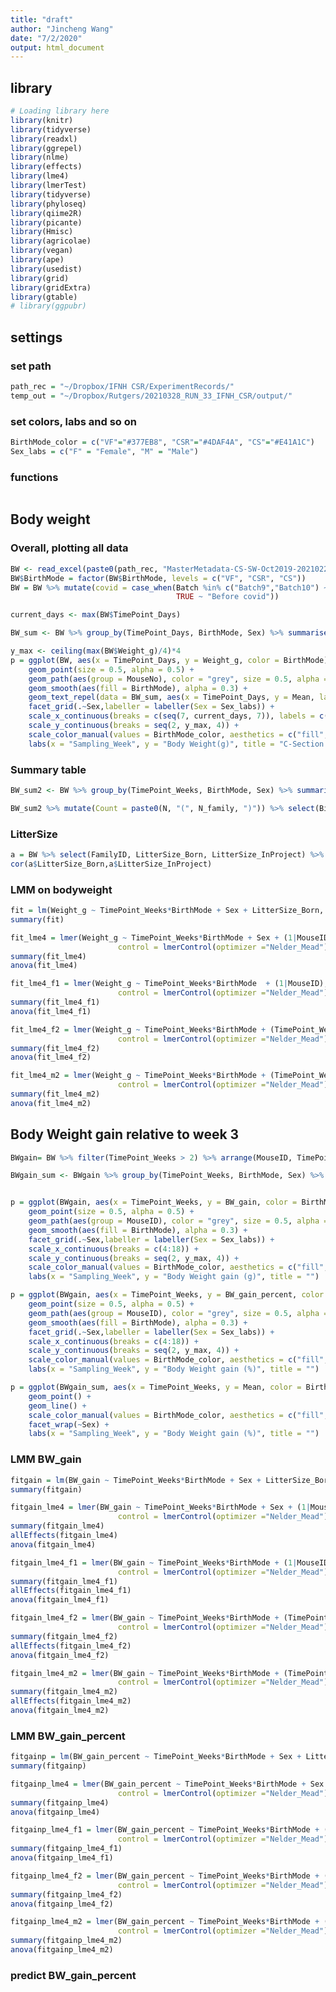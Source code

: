 ```yaml
---
title: "draft"
author: "Jincheng Wang"
date: "7/2/2020"
output: html_document
---
```


## library
```r
# Loading library here
library(knitr)
library(tidyverse)
library(readxl)
library(ggrepel)
library(nlme)
library(effects)
library(lme4)
library(lmerTest)
library(tidyverse)
library(phyloseq)
library(qiime2R)
library(picante)
library(Hmisc)
library(agricolae)
library(vegan)
library(ape)
library(usedist)
library(grid)
library(gridExtra)
library(gtable)
# library(ggpubr)
```

## settings
### set path
```r
path_rec = "~/Dropbox/IFNH CSR/ExperimentRecords/"
temp_out = "~/Dropbox/Rutgers/20210328_RUN_33_IFNH_CSR/output/"
```

### set colors, labs and so on
```r
BirthMode_color = c("VF"="#377EB8", "CSR"="#4DAF4A", "CS"="#E41A1C")
Sex_labs = c("F" = "Female", "M" = "Male")
```

### functions
```r

```

## Body weight
### Overall, plotting all data
```r
BW <- read_excel(paste0(path_rec, "MasterMetadata-CS-SW-Oct2019-20210224-HS.xlsx"), sheet = "BodyWeightRecords", range = "A1:T2009") %>% filter(!is.na(Weight_g))
BW$BirthMode = factor(BW$BirthMode, levels = c("VF", "CSR", "CS"))
BW = BW %>% mutate(covid = case_when(Batch %in% c("Batch9","Batch10") ~ "Post covid",
                                     TRUE ~ "Before covid"))

current_days <- max(BW$TimePoint_Days)

BW_sum <- BW %>% group_by(TimePoint_Days, BirthMode, Sex) %>% summarise(N = n(), Mean = mean(Weight_g), SE = sd(Weight_g)/sqrt(N))

y_max <- ceiling(max(BW$Weight_g)/4)*4
p = ggplot(BW, aes(x = TimePoint_Days, y = Weight_g, color = BirthMode)) +
    geom_point(size = 0.5, alpha = 0.5) +
    geom_path(aes(group = MouseNo), color = "grey", size = 0.5, alpha = 0.5) +
    geom_smooth(aes(fill = BirthMode), alpha = 0.3) +
    geom_text_repel(data = BW_sum, aes(x = TimePoint_Days, y = Mean, label = N), size = 4, show.legend = F) +
    facet_grid(.~Sex,labeller = labeller(Sex = Sex_labs)) +
    scale_x_continuous(breaks = c(seq(7, current_days, 7)), labels = c(seq(7, current_days, 7))/7) + 
    scale_y_continuous(breaks = seq(2, y_max, 4)) +
    scale_color_manual(values = BirthMode_color, aesthetics = c("fill", "colour")) +
    labs(x = "Sampling_Week", y = "Body Weight(g)", title = "C-Section Restoration Project - Body Weight Plots-AllData") 
```

### Summary table
```r
BW_sum2 <- BW %>% group_by(TimePoint_Weeks, BirthMode, Sex) %>% summarise(N = n(), N_batch = unique(Batch) %>% length, N_family = unique(FamilyNo) %>% length(), Mean = mean(Weight_g), SE = sd(Weight_g)/sqrt(N))

BW_sum2 %>% mutate(Count = paste0(N, "(", N_family, ")")) %>% select(BirthMode, Sex, TimePoint_Weeks, Count) %>% spread(key = TimePoint_Weeks, value = Count)
```
### LitterSize
```r
a = BW %>% select(FamilyID, LitterSize_Born, LitterSize_InProject) %>% unique()
cor(a$LitterSize_Born,a$LitterSize_InProject)
```

### LMM on bodyweight
```r
fit = lm(Weight_g ~ TimePoint_Weeks*BirthMode + Sex + LitterSize_Born, data = BW)
summary(fit)

fit_lme4 = lmer(Weight_g ~ TimePoint_Weeks*BirthMode + Sex + (1|MouseID), data = BW,
                        control = lmerControl(optimizer ="Nelder_Mead"), REML = F)
summary(fit_lme4)
anova(fit_lme4)

fit_lme4_f1 = lmer(Weight_g ~ TimePoint_Weeks*BirthMode  + (1|MouseID), data = BW %>% filter(Sex == "F"),
                        control = lmerControl(optimizer ="Nelder_Mead"), REML = F)
summary(fit_lme4_f1)
anova(fit_lme4_f1)

fit_lme4_f2 = lmer(Weight_g ~ TimePoint_Weeks*BirthMode + (TimePoint_Weeks|MouseID), data = BW %>% filter(Sex == "F"),
                        control = lmerControl(optimizer ="Nelder_Mead"), REML = F)
summary(fit_lme4_f2)
anova(fit_lme4_f2)

fit_lme4_m2 = lmer(Weight_g ~ TimePoint_Weeks*BirthMode + (TimePoint_Weeks|MouseID), data = BW %>% filter(Sex == "M"),
                        control = lmerControl(optimizer ="Nelder_Mead"), REML = F)
summary(fit_lme4_m2)
anova(fit_lme4_m2)
```


## Body Weight gain relative to week 3
```r
BWgain= BW %>% filter(TimePoint_Weeks > 2) %>% arrange(MouseID, TimePoint_Weeks) %>% group_by(MouseID) %>% mutate(BW_gain = Weight_g - Weight_g[1], BW_gain_percent = BW_gain/Weight_g[1],N = n()) %>% filter(TimePoint_Weeks > 3, N > 3)

BWgain_sum <- BWgain %>% group_by(TimePoint_Weeks, BirthMode, Sex) %>% summarise(N = n(), N_batch = unique(Batch) %>% length, N_family = unique(FamilyNo) %>% length(), Mean = mean(BW_gain_percent), SE = sd(BW_gain_percent)/sqrt(N))


p = ggplot(BWgain, aes(x = TimePoint_Weeks, y = BW_gain, color = BirthMode)) +
    geom_point(size = 0.5, alpha = 0.5) +
    geom_path(aes(group = MouseID), color = "grey", size = 0.5, alpha = 0.5) +
    geom_smooth(aes(fill = BirthMode), alpha = 0.3) +
    facet_grid(.~Sex,labeller = labeller(Sex = Sex_labs)) +
    scale_x_continuous(breaks = c(4:18)) + 
    scale_y_continuous(breaks = seq(2, y_max, 4)) +
    scale_color_manual(values = BirthMode_color, aesthetics = c("fill", "colour")) +
    labs(x = "Sampling_Week", y = "Body Weight gain (g)", title = "") 

p = ggplot(BWgain, aes(x = TimePoint_Weeks, y = BW_gain_percent, color = BirthMode)) +
    geom_point(size = 0.5, alpha = 0.5) +
    geom_path(aes(group = MouseID), color = "grey", size = 0.5, alpha = 0.5) +
    geom_smooth(aes(fill = BirthMode), alpha = 0.3) +
    facet_grid(.~Sex,labeller = labeller(Sex = Sex_labs)) +
    scale_x_continuous(breaks = c(4:18)) + 
    scale_y_continuous(breaks = seq(2, y_max, 4)) +
    scale_color_manual(values = BirthMode_color, aesthetics = c("fill", "colour")) +
    labs(x = "Sampling_Week", y = "Body Weight gain (%)", title = "") 

p = ggplot(BWgain_sum, aes(x = TimePoint_Weeks, y = Mean, color = BirthMode)) + 
    geom_point() + 
    geom_line() + 
    scale_color_manual(values = BirthMode_color, aesthetics = c("fill", "colour")) + 
    facet_wrap(~Sex) + 
    labs(x = "Sampling_Week", y = "Body Weight gain (%)", title = "")

```

### LMM BW_gain
```r
fitgain = lm(BW_gain ~ TimePoint_Weeks*BirthMode + Sex + LitterSize_Born, data = BWgain)
summary(fitgain)

fitgain_lme4 = lmer(BW_gain ~ TimePoint_Weeks*BirthMode + Sex + (1|MouseID), data = BWgain,
                        control = lmerControl(optimizer ="Nelder_Mead"), REML = F)
summary(fitgain_lme4)
allEffects(fitgain_lme4)
anova(fitgain_lme4)

fitgain_lme4_f1 = lmer(BW_gain ~ TimePoint_Weeks*BirthMode + (1|MouseID), data =  BWgain %>% filter(Sex == "F"),
                        control = lmerControl(optimizer ="Nelder_Mead"), REML = F)
summary(fitgain_lme4_f1)
allEffects(fitgain_lme4_f1)
anova(fitgain_lme4_f1)

fitgain_lme4_f2 = lmer(BW_gain ~ TimePoint_Weeks*BirthMode + (TimePoint_Weeks|MouseID), data =  BWgain %>% filter(Sex == "F"),
                        control = lmerControl(optimizer ="Nelder_Mead"), REML = F)
summary(fitgain_lme4_f2)
allEffects(fitgain_lme4_f2)
anova(fitgain_lme4_f2)

fitgain_lme4_m2 = lmer(BW_gain ~ TimePoint_Weeks*BirthMode + (TimePoint_Weeks|MouseID), data =  BWgain %>% filter(Sex == "M"),
                        control = lmerControl(optimizer ="Nelder_Mead"), REML = F)
summary(fitgain_lme4_m2)
allEffects(fitgain_lme4_m2)
anova(fitgain_lme4_m2)
```

### LMM BW_gain_percent
```r
fitgainp = lm(BW_gain_percent ~ TimePoint_Weeks*BirthMode + Sex + LitterSize_Born, data = BWgain)
summary(fitgainp)

fitgainp_lme4 = lmer(BW_gain_percent ~ TimePoint_Weeks*BirthMode + Sex + (1|MouseID), data = BWgain,
                        control = lmerControl(optimizer ="Nelder_Mead"), REML = F)
summary(fitgainp_lme4)
anova(fitgainp_lme4)

fitgainp_lme4_f1 = lmer(BW_gain_percent ~ TimePoint_Weeks*BirthMode + (1|MouseID), data = BWgain %>% filter(Sex == "F"),
                        control = lmerControl(optimizer ="Nelder_Mead"), REML = F)
summary(fitgainp_lme4_f1)
anova(fitgainp_lme4_f1)

fitgainp_lme4_f2 = lmer(BW_gain_percent ~ TimePoint_Weeks*BirthMode + (TimePoint_Weeks|MouseID), data = BWgain %>% filter(Sex == "F"),
                        control = lmerControl(optimizer ="Nelder_Mead"), REML = F)
summary(fitgainp_lme4_f2)
anova(fitgainp_lme4_f2)

fitgainp_lme4_m2 = lmer(BW_gain_percent ~ TimePoint_Weeks*BirthMode + (TimePoint_Weeks|MouseID), data = BWgain %>% filter(Sex == "M"),
                        control = lmerControl(optimizer ="Nelder_Mead"), REML = F)
summary(fitgainp_lme4_m2)
anova(fitgainp_lme4_m2)

```

### predict BW_gain_percent
```r

```













